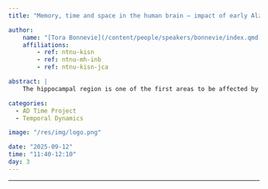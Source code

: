 ```yaml
---
title: "Memory, time and space in the human brain – impact of early Alzheimer’s disease"

author:
    name: "[Tora Bonnevie](/content/people/speakers/bonnevie/index.qmd)"
    affiliations:
        - ref: ntnu-kisn
        - ref: ntnu-mh-inb
        - ref: ntnu-kisn-jca

abstract: |
    The hippocampal region is one of the first areas to be affected by Alzhimer’s pathology. Neural activity in this region underpins representation of our environmental context, including the experience of time - central elements for memory function. How does Alzheimer-related pathology impact neural activity in this region, and cause early symptoms of the disease? We approach this question by assessing episodic time in healthy humans and participants with early Alzheimer’s disease.

categories:
  - AD Time Project
  - Temporal Dynamics

image: "/res/img/logo.png"

date: "2025-09-12"
time: "11:40-12:10"
day: 3
---
```


***

<!-- <object data="/res/quarto.pdf" type="application/pdf" width="100%" height="600">
</object>  -->